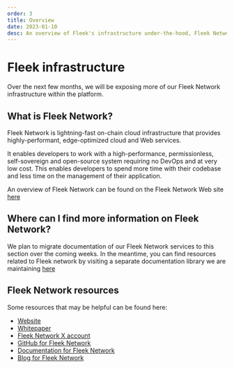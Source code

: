 ```yaml
---
order: 3
title: Overview
date: 2023-01-10
desc: An overview of Fleek's infrastructure under-the-hood, Fleek Network.
---
```


# Fleek infrastructure

Over the next few months, we will be exposing more of our Fleek Network infrastructure within the platform.

## What is Fleek Network?

Fleek Network is lightning-fast on-chain cloud infrastructure that provides highly-performant, edge-optimized cloud and Web services.

It enables developers to work with a high-performance, permissionless, self-sovereign and open-source system requiring no DevOps and at very low cost. This enables developers to spend more time with their codebase and less time on the management of their application.

An overview of Fleek Network can be found on the Fleek Network Web site [here](https://fleek.network)

## Where can I find more information on Fleek Network?

We plan to migrate documentation of our Fleek Network services to this section over the coming weeks. In the meantime, you can find resources related to Fleek network by visiting a separate documentation library we are maintaining [here](https://docs.fleek.network/docs/)

## Fleek Network resources

Some resources that may be helpful can be found here:

- [Website](https://fleek.network)
- [Whitepaper](https://fleek.network/whitepaper.pdf)
- [Fleek Network X account](https://x.com/fleek_net)
- [GitHub for Fleek Network](https://github.com/fleek-network/)
- [Documentation for Fleek Network](https://docs.fleek.network/docs/)
- [Blog for Fleek Network](https://blog.fleek.network/)
